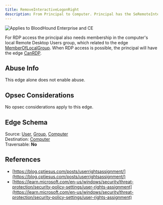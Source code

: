 ```yaml
---
title: RemoveInteractiveLogonRight
description: From Principal to Computer. Principal has the SeRemoteInteractiveLogonRight on the Computer.
---
```


<img noZoom src="/assets/enterprise-AND-community-edition-pill-tag.svg" alt="Applies to BloodHound Enterprise and CE"/>

For RDP access the principal also needs membership in the computer's local Remote Desktop Users group, which related to the edge [MemberOfLocalGroup](/resources/edges/member-of-local-group). When RDP access is possible, the principal will have the edge [CanRDP](/resources/edges/can-rdp).

## Abuse Info

This edge alone does not enable abuse.

## Opsec Considerations

No opsec considerations apply to this edge.

## Edge Schema

Source: [User](/resources/nodes/user), [Group](/resources/nodes/group), [Computer](/resources/nodes/computer)   
Destination: [Computer](/resources/nodes/computer)  
Traversable: **No**  

## References

* [https://blog.cptjesus.com/posts/userrightsassignment/](https://blog.cptjesus.com/posts/userrightsassignment/)
* [https://learn.microsoft.com/en-us/windows/security/threat-protection/security-policy-settings/user-rights-assignment](https://learn.microsoft.com/en-us/windows/security/threat-protection/security-policy-settings/user-rights-assignment)
